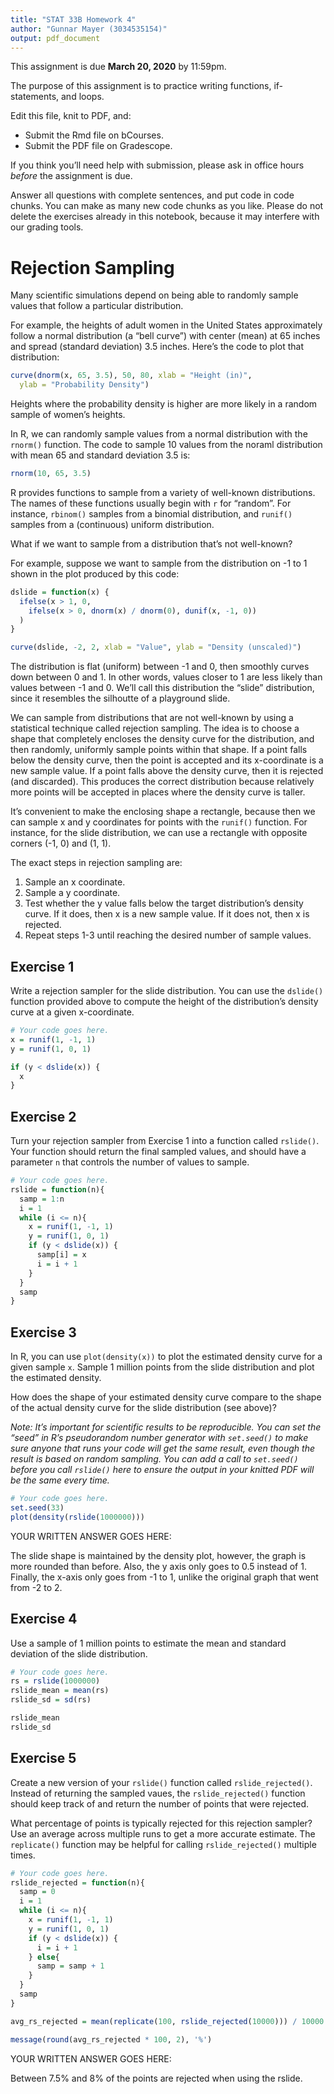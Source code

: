 ```yaml
---
title: "STAT 33B Homework 4"
author: "Gunnar Mayer (3034535154)"
output: pdf_document
---
```


This assignment is due __March 20, 2020__ by 11:59pm.

The purpose of this assignment is to practice writing functions, if-statements,
and loops.

Edit this file, knit to PDF, and:

* Submit the Rmd file on bCourses.
* Submit the PDF file on Gradescope.

If you think you'll need help with submission, please ask in office hours
_before_ the assignment is due.

Answer all questions with complete sentences, and put code in code chunks. You
can make as many new code chunks as you like. Please do not delete the
exercises already in this notebook, because it may interfere with our grading
tools.


Rejection Sampling
==================

Many scientific simulations depend on being able to randomly sample values that
follow a particular distribution.

For example, the heights of adult women in the United States approximately
follow a normal distribution (a "bell curve") with center (mean) at 65 inches
and spread (standard deviation) 3.5 inches. Here's the code to plot that
distribution:
```r
curve(dnorm(x, 65, 3.5), 50, 80, xlab = "Height (in)",
  ylab = "Probability Density")
```
Heights where the probability density is higher are more likely in a random
sample of women's heights.

In R, we can randomly sample values from a normal distribution with the
`rnorm()` function. The code to sample 10 values from the noraml distribution
with mean 65 and standard deviation 3.5 is:
```r
rnorm(10, 65, 3.5)
```
R provides functions to sample from a variety of well-known distributions. The
names of these functions usually begin with `r` for "random". For instance,
`rbinom()` samples from a binomial distribution, and `runif()` samples from a
(continuous) uniform distribution.

What if we want to sample from a distribution that's not well-known?

For example, suppose we want to sample from the distribution on -1 to 1 shown
in the plot produced by this code:
```r
dslide = function(x) {
  ifelse(x > 1, 0,
    ifelse(x > 0, dnorm(x) / dnorm(0), dunif(x, -1, 0))
  )
}

curve(dslide, -2, 2, xlab = "Value", ylab = "Density (unscaled)")
```
The distribution is flat (uniform) between -1 and 0, then smoothly curves down
between 0 and 1. In other words, values closer to 1 are less likely than values
between -1 and 0. We'll call this distribution the "slide" distribution, since
it resembles the silhoutte of a playground slide.

We can sample from distributions that are not well-known by using a statistical
technique called rejection sampling. The idea is to choose a shape that
completely encloses the density curve for the distribution, and then randomly,
uniformly sample points within that shape. If a point falls below the density
curve, then the point is accepted and its x-coordinate is a new sample value.
If a point falls above the density curve, then it is rejected (and discarded).
This produces the correct distribution because relatively more points will be
accepted in places where the density curve is taller.

It's convenient to make the enclosing shape a rectangle, because then we can
sample x and y coordinates for points with the `runif()` function. For
instance, for the slide distribution, we can use a rectangle with opposite
corners (-1, 0) and (1, 1).

The exact steps in rejection sampling are:

1. Sample an x coordinate.
2. Sample a y coordinate.
3. Test whether the y value falls below the target distribution's density
   curve. If it does, then x is a new sample value. If it does not, then x is
   rejected.
4. Repeat steps 1-3 until reaching the desired number of sample values.


Exercise 1
----------

Write a rejection sampler for the slide distribution. You can use the
`dslide()` function provided above to compute the height of the distribution's
density curve at a given x-coordinate.

```r
# Your code goes here.
x = runif(1, -1, 1)
y = runif(1, 0, 1)

if (y < dslide(x)) {
  x
}

```


Exercise 2
----------

Turn your rejection sampler from Exercise 1 into a function called `rslide()`.
Your function should return the final sampled values, and should have a
parameter `n` that controls the number of values to sample.

```r
# Your code goes here.
rslide = function(n){
  samp = 1:n
  i = 1
  while (i <= n){
    x = runif(1, -1, 1)
    y = runif(1, 0, 1)
    if (y < dslide(x)) {
      samp[i] = x
      i = i + 1
    }
  }
  samp
}
```


Exercise 3
----------

In R, you can use `plot(density(x))` to plot the estimated density curve for a
given sample `x`. Sample 1 million points from the slide distribution and plot
the estimated density.

How does the shape of your estimated density curve compare to the shape of the
actual density curve for the slide distribution (see above)?

_Note: It's important for scientific results to be reproducible. You can set
the "seed" in R's pseudorandom number generator with `set.seed()` to make sure
anyone that runs your code will get the same result, even though the result is
based on random sampling. You can add a call to `set.seed()` before you call
`rslide()` here to ensure the output in your knitted PDF will be the same every
time._

```r
# Your code goes here.
set.seed(33)
plot(density(rslide(1000000)))
```

YOUR WRITTEN ANSWER GOES HERE:

The slide shape is maintained by the density plot, however, the graph is more rounded than before. Also, the y axis only goes to 0.5 instead of 1. Finally, the x-axis only goes from -1 to 1, unlike the original graph that went from -2 to 2.


Exercise 4
----------

Use a sample of 1 million points to estimate the mean and standard deviation of
the slide distribution.

```r
# Your code goes here.
rs = rslide(1000000)
rslide_mean = mean(rs)
rslide_sd = sd(rs)

rslide_mean
rslide_sd
```

Exercise 5
----------

Create a new version of your `rslide()` function called `rslide_rejected()`.
Instead of returning the sampled vaues, the `rslide_rejected()` function should
keep track of and return the number of points that were rejected.

What percentage of points is typically rejected for this rejection sampler? Use
an average across multiple runs to get a more accurate estimate. The
`replicate()` function may be helpful for calling `rslide_rejected()` multiple
times.

```r
# Your code goes here.
rslide_rejected = function(n){
  samp = 0
  i = 1
  while (i <= n){
    x = runif(1, -1, 1)
    y = runif(1, 0, 1)
    if (y < dslide(x)) {
      i = i + 1
    } else{
      samp = samp + 1
    }
  }
  samp
}

avg_rs_rejected = mean(replicate(100, rslide_rejected(10000))) / 10000

message(round(avg_rs_rejected * 100, 2), '%')

```

YOUR WRITTEN ANSWER GOES HERE:

Between 7.5% and 8% of the points are rejected when using the rslide.

